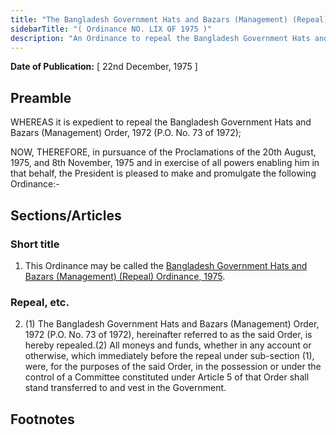 ```yaml
---
title: "The Bangladesh Government Hats and Bazars (Management) (Repeal) Ordinance, 1975"
sidebarTitle: "( Ordinance NO. LIX OF 1975 )"
description: "An Ordinance to repeal the Bangladesh Government Hats and Bazars (Management) Order, 1972."
---
```


**Date of Publication:** [ 22nd December, 1975 ]

## Preamble

WHEREAS it is expedient to repeal the Bangladesh Government Hats and Bazars (Management) Order, 1972 (P.O. No. 73 of 1972);

NOW, THEREFORE, in pursuance of the Proclamations of the 20th August, 1975, and 8th November, 1975 and in exercise of all powers enabling him in that behalf, the President is pleased to make and promulgate the following Ordinance:-

## Sections/Articles

### Short title

1. This Ordinance may be called the [Bangladesh Government Hats and Bazars (Management) (Repeal) Ordinance, 1975](/act-507.html "Bangladesh Government Hats and Bazars (Management) (Repeal) Ordinance, 1975").

### Repeal, etc.

2. (1) The Bangladesh Government Hats and Bazars (Management) Order, 1972 (P.O. No. 73 of 1972), hereinafter referred to as the said Order, is hereby repealed.(2) All moneys and funds, whether in any account or otherwise, which immediately before the repeal under sub-section (1), were, for the purposes of the said Order, in the possession or under the control of a Committee constituted under Article 5 of that Order shall stand transferred to and vest in the Government.

## Footnotes
